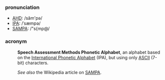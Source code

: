 ===pronunciation===
*[[w:AHD|AHD]]: /săm'pə/
*[[w:IPA|IPA]]: /ˈsæmpə/
*[[w:SAMPA|SAMPA]]: /"s{mp@/
===acronym===
:'''Speech Assessment Methods Phonetic Alphabet''', an alphabet based on the [[International Phonetic Alphabet]] (IPA), but using only [[ASCII]] (7-bit) characters.

:''See also'' the Wikipedia article on [[en:SAMPA|SAMPA]].